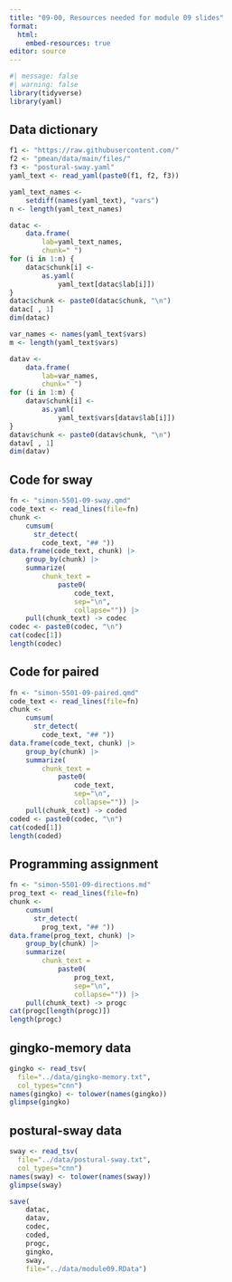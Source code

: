 ```yaml
---
title: "09-00, Resources needed for module 09 slides"
format: 
  html:
    embed-resources: true
editor: source
---
```


```r
#| message: false
#| warning: false
library(tidyverse)
library(yaml)
```

## Data dictionary

```r
f1 <- "https://raw.githubusercontent.com/"
f2 <- "pmean/data/main/files/"
f3 <- "postural-sway.yaml"
yaml_text <- read_yaml(paste0(f1, f2, f3))

yaml_text_names <- 
	setdiff(names(yaml_text), "vars")
n <- length(yaml_text_names)

datac <- 
	data.frame(
		lab=yaml_text_names, 
		chunk=" ")
for (i in 1:n) {
	datac$chunk[i] <- 
		as.yaml(
			yaml_text[datac$lab[i]])
}
datac$chunk <- paste0(datac$chunk, "\n")
datac[ , 1]
dim(datac)

var_names <- names(yaml_text$vars)
m <- length(yaml_text$vars)

datav <- 
	data.frame(
		lab=var_names, 
		chunk=" ")
for (i in 1:m) {
	datav$chunk[i] <- 
		as.yaml(
			yaml_text$vars[datav$lab[i]])
}
datav$chunk <- paste0(datav$chunk, "\n")
datav[ , 1]
dim(datav)
```

## Code for sway

```r
fn <- "simon-5501-09-sway.qmd"
code_text <- read_lines(file=fn)
chunk <- 
	cumsum(
	  str_detect(
	  	code_text, "## "))
data.frame(code_text, chunk) |>
	group_by(chunk) |>
	summarize(
		chunk_text =
			paste0(
				code_text, 
				sep="\n", 
				collapse="")) |>
	pull(chunk_text) -> codec
codec <- paste0(codec, "\n")
cat(codec[1])
length(codec)
```

## Code for paired

```r
fn <- "simon-5501-09-paired.qmd"
code_text <- read_lines(file=fn)
chunk <- 
	cumsum(
	  str_detect(
	  	code_text, "## "))
data.frame(code_text, chunk) |>
	group_by(chunk) |>
	summarize(
		chunk_text =
			paste0(
				code_text, 
				sep="\n", 
				collapse="")) |>
	pull(chunk_text) -> coded
coded <- paste0(codec, "\n")
cat(coded[1])
length(coded)
```

## Programming assignment

```r
fn <- "simon-5501-09-directions.md"
prog_text <- read_lines(file=fn)
chunk <- 
	cumsum(
	  str_detect(
	  	prog_text, "## "))
data.frame(prog_text, chunk) |>
	group_by(chunk) |>
	summarize(
		chunk_text =
			paste0(
				prog_text, 
				sep="\n", 
				collapse="")) |>
	pull(chunk_text) -> progc
cat(progc[length(progc)])
length(progc)
```

## gingko-memory data

```r
gingko <- read_tsv(
  file="../data/gingko-memory.txt",
  col_types="cnn")
names(gingko) <- tolower(names(gingko))
glimpse(gingko)
```

## postural-sway data

```r
sway <- read_tsv(
  file="../data/postural-sway.txt",
  col_types="cnn")
names(sway) <- tolower(names(sway))
glimpse(sway)
```


```r
save(
	datac,
	datav,
	codec,
	coded,
	progc,
	gingko,
	sway,
	file="../data/module09.RData")
```
